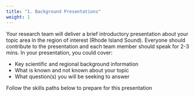 ```yaml
---
title: "1. Background Presentations"
weight: 1
---
```


Your research team will deliver a brief introductory presentation about your topic area in the region of interest (Rhode Island Sound). Everyone should contribute to the presentation and each team member should speak for 2-3 mins. In your presentation, you could cover:

* Key scientific and regional background information
* What is known and not known about your topic
* What question(s) you will be seeking to answer

Follow the skills paths below to prepare for this presentation